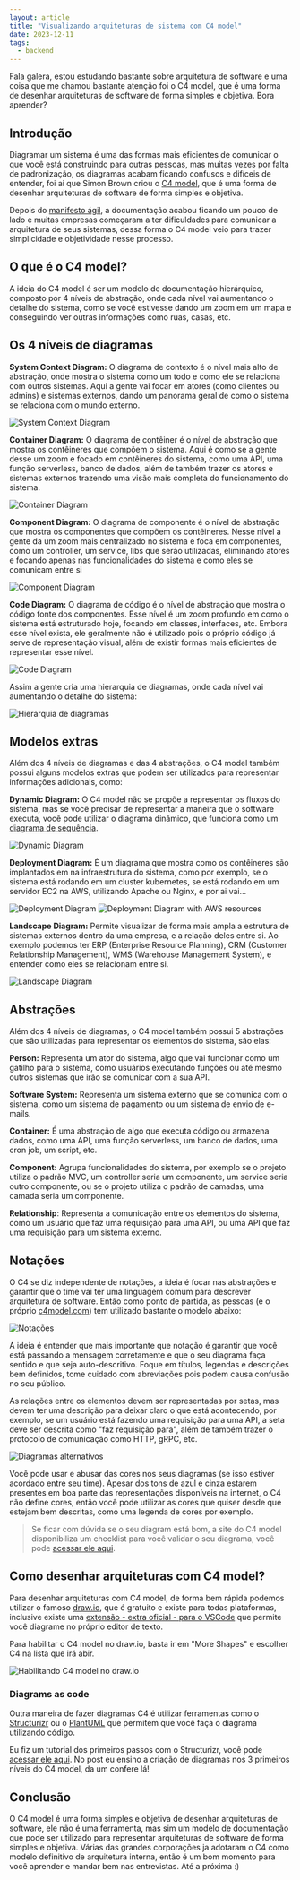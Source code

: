 ```yaml
---
layout: article
title: "Visualizando arquiteturas de sistema com C4 model"
date: 2023-12-11
tags:
  - backend
---
```


Fala galera, estou estudando bastante sobre arquitetura de software e uma coisa que me chamou bastante atenção foi o C4 model, que é uma forma de desenhar arquiteturas de software de forma simples e objetiva. Bora aprender?

## Introdução

Diagramar um sistema é uma das formas mais eficientes de comunicar o que você está construindo para outras pessoas, mas muitas vezes por falta de padronização, os diagramas acabam ficando confusos e difíceis de entender, foi ai que Simon Brown criou o [C4 model](https://c4model.com/), que é uma forma de desenhar arquiteturas de software de forma simples e objetiva.

Depois do [manifesto ágil](https://agilemanifesto.org/), a documentação acabou ficando um pouco de lado e muitas empresas começaram a ter dificuldades para comunicar a arquitetura de seus sistemas, dessa forma o C4 model veio para trazer simplicidade e objetividade nesse processo.

## O que é o C4 model?

A ideia do C4 model é ser um modelo de documentação hierárquico, composto por 4 níveis de abstração, onde cada nível vai aumentando o detalhe do sistema, como se você estivesse dando um zoom em um mapa e conseguindo ver outras informações como ruas, casas, etc.

## Os 4 níveis de diagramas

**System Context Diagram:** O diagrama de contexto é o nível mais alto de abstração, onde mostra o sistema como um todo e como ele se relaciona com outros sistemas. Aqui a gente vai focar em atores (como clientes ou admins) e sistemas externos, dando um panorama geral de como o sistema se relaciona com o mundo externo.

![System Context Diagram](https://static.structurizr.com/workspace/36141/diagrams/SystemContext.png)

**Container Diagram:** O diagrama de contêiner é o nível de abstração que mostra os contêineres que compõem o sistema. Aqui é como se a gente desse um zoom e focado em contêineres do sistema, como uma API, uma função serverless, banco de dados, além de também trazer os atores e sistemas externos trazendo uma visão mais completa do funcionamento do sistema.

![Container Diagram](https://static.structurizr.com/workspace/36141/diagrams/Containers.png)

**Component Diagram:** O diagrama de componente é o nível de abstração que mostra os componentes que compõem os contêineres. Nesse nível a gente da um zoom mais centralizado no sistema e foca em componentes, como um controller, um service, libs que serão utilizadas, eliminando atores e focando apenas nas funcionalidades do sistema e como eles se comunicam entre si

![Component Diagram](https://static.structurizr.com/workspace/36141/diagrams/Components.png)

**Code Diagram:** O diagrama de código é o nível de abstração que mostra o código fonte dos componentes. Esse nível é um zoom profundo em como o sistema está estruturado hoje, focando em classes, interfaces, etc. Embora esse nível exista, ele geralmente não é utilizado pois o próprio código já serve de representação visual, além de existir formas mais eficientes de representar esse nível.

![Code Diagram](https://c4model.com/img/class-diagram.png)

Assim a gente cria uma hierarquia de diagramas, onde cada nível vai aumentando o detalhe do sistema:

![Hierarquia de diagramas](https://c4model.com/img/c4-overview.png)

## Modelos extras

Além dos 4 níveis de diagramas e das 4 abstrações, o C4 model também possui alguns modelos extras que podem ser utilizados para representar informações adicionais, como:

**Dynamic Diagram:** O C4 model não se propõe a representar os fluxos do sistema, mas se você precisar de representar a maneira que o software executa, você pode utilizar o diagrama dinâmico, que funciona como um [diagrama de sequência](https://www.ibm.com/docs/pt-br/rsm/7.5.0?topic=uml-sequence-diagrams).

![Dynamic Diagram](https://static.structurizr.com/workspace/76748/diagrams/SignIn.png)

**Deployment Diagram:** É um diagrama que mostra como os contêineres são implantados em na infraestrutura do sistema, como por exemplo, se o sistema está rodando em um cluster kubernetes, se está rodando em um servidor EC2 na AWS, utilizando Apache ou Nginx, e por ai vai...

![Deployment Diagram](https://static.structurizr.com/workspace/76748/diagrams/LiveDeployment.png)
![Deployment Diagram with AWS resources](https://static.structurizr.com/workspace/54915/diagrams/AmazonWebServicesDeployment.png)

**Landscape Diagram:** Permite visualizar de forma mais ampla a estrutura de sistemas externos dentro da uma empresa, e a relação deles entre si. Ao exemplo podemos ter ERP (Enterprise Resource Planning), CRM (Customer Relationship Management), WMS (Warehouse Management System), e entender como eles se relacionam entre si.

![Landscape Diagram](https://static.structurizr.com/workspace/28201/diagrams/SystemLandscape.png)

## Abstrações

Além dos 4 níveis de diagramas, o C4 model também possui 5 abstrações que são utilizadas para representar os elementos do sistema, são elas:

**Person:** Representa um ator do sistema, algo que vai funcionar como um gatilho para o sistema, como usuários executando funções ou até mesmo outros sistemas que irão se comunicar com a sua API.

**Software System:** Representa um sistema externo que se comunica com o sistema, como um sistema de pagamento ou um sistema de envio de e-mails.

**Container:** É uma abstração de algo que executa código ou armazena dados, como uma API, uma função serverless, um banco de dados, uma cron job, um script, etc.

**Component:** Agrupa funcionalidades do sistema, por exemplo se o projeto utiliza o padrão MVC, um controller seria um componente, um service seria outro componente, ou se o projeto utiliza o padrão de camadas, uma camada seria um componente.

**Relationship**: Representa a comunicação entre os elementos do sistema, como um usuário que faz uma requisição para uma API, ou uma API que faz uma requisição para um sistema externo.

## Notações

O C4 se diz independente de notações, a ideia é focar nas abstrações e garantir que o time vai ter uma linguagem comum para descrever arquitetura de software. Então como ponto de partida, as pessoas (e o próprio [c4model.com](https://c4model.com/)) tem utilizado bastante o modelo abaixo:

![Notações](/uploads/c4-model-notations.png)

A ideia é entender que mais importante que notação é garantir que você está passando a mensagem corretamente e que o seu diagrama faça sentido e que seja auto-descritivo. Foque em títulos, legendas e descrições bem definidos, tome cuidado com abreviações pois podem causa confusão no seu público. 

As relações entre os elementos devem ser representadas por setas, mas devem ter uma descrição para deixar claro o que está acontecendo, por exemplo, se um usuário está fazendo uma requisição para uma API, a seta deve ser descrita como "faz requisição para", além de também trazer o protocolo de comunicação como HTTP, gRPC, etc.

![Diagramas alternativos](https://c4model.com/img/alternative-1.png)

Você pode usar e abusar das cores nos seus diagramas (se isso estiver acordado entre seu time). Apesar dos tons de azul e cinza estarem presentes em boa parte das representações disponíveis na internet, o C4 não define cores, então você pode utilizar as cores que quiser desde que estejam bem descritas, como uma legenda de cores por exemplo.

> Se ficar com dúvida se o seu diagram está bom, a site do C4 model disponibiliza um checklist para você validar o seu diagrama, você pode [acessar ele aqui](https://c4model.com/review/).

## Como desenhar arquiteturas com C4 model?

Para desenhar arquiteturas com C4 model, de forma bem rápida podemos utilizar o famoso [draw.io](https://app.diagrams.net/), que é gratuito e existe para todas plataformas, inclusive existe uma [extensão - extra oficial - para o VSCode](https://marketplace.visualstudio.com/items?itemName=hediet.vscode-drawio) que permite você diagrame no próprio editor de texto. 

Para habilitar o C4 model no draw.io, basta ir em "More Shapes" e escolher C4 na lista que irá abir.

![Habilitando C4 model no draw.io](/uploads/drawio-c4-shapes.png)

### Diagrams as code

Outra maneira de fazer diagramas C4 é utilizar ferramentas como o [Structurizr](https://structurizr.com/) ou o [PlantUML](https://plantuml.com/pt/) que permitem que você faça o diagrama utilizando código. 

Eu fiz um tutorial dos primeiros passos com o Structurizr, você pode [acessar ele aqui](/post/diagram-as-code-com-c4-model-structurizr/). No post eu ensino a criação de diagramas nos 3 primeiros níveis do C4 model, da um confere lá!

## Conclusão

O C4 model é uma forma simples e objetiva de desenhar arquiteturas de software, ele não é uma ferramenta, mas sim um modelo de documentação que pode ser utilizado para representar arquiteturas de software de forma simples e objetiva. Várias das grandes corporações ja adotaram o C4 como modelo definitivo de arquitetura interna, então é um bom momento para você aprender e mandar bem nas entrevistas. Até a próxima :) 
